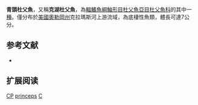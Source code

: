 {{Speciesbox
| name = 青頭杜父魚
| image = 
| image_width = 250px
| status = DD
| status_system = IUCN3.1
| genus = Cottus
| species = princeps
| authority = [[Gilbert|Gilbert]], 1898
| synonyms = 
}}
'''青頭杜父魚'''，又稱'''克湖杜父魚'''，為[[輻鰭魚綱|輻鰭魚綱]][[鮋形目|鮋形目]][[杜父魚亞目|杜父魚亞目]][[杜父魚科|杜父魚科]]的其中一[[種|種]]。僅分布於[[美國|美國]][[奧勒岡州|奧勒岡州]]克拉瑪斯河上游流域，為底棲性魚類，體長可達7公分。

== 参考文献 ==
*{{FishBase_species|genus=Cottus|species=princeps|year=2011|month=12}}

== 扩展阅读 ==
{{refbegin}}
{{wikispecies-inline|Cottus princeps|克湖杜父魚}}
{{refend}}
{{Taxonbar|from=Q307731}}

[[Category:IUCN红色名录数据缺乏物种|CP]]
[[Category:杜父魚屬|princeps]]
[[Category:1898年描述的鱼类|C]]